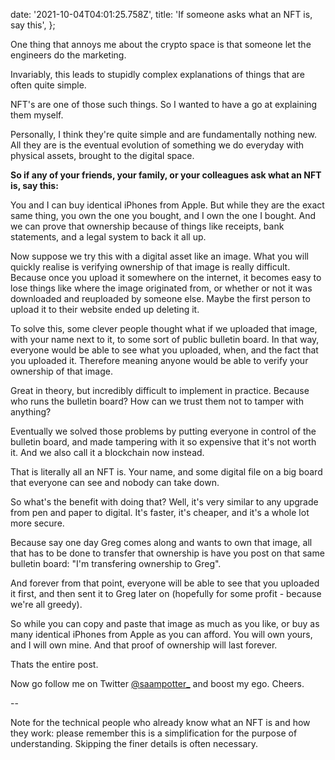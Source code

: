   date: '2021-10-04T04:01:25.758Z',
  title: 'If someone asks what an NFT is, say this',
};

One thing that annoys me about the crypto space is that someone let the engineers do the marketing.

Invariably, this leads to stupidly complex explanations of things that are often quite simple.

NFT's are one of those such things. So I wanted to have a go at explaining them myself.

Personally, I think they're quite simple and are fundamentally nothing new.
All they are is the eventual evolution of something we do everyday with physical assets, brought to the digital space.

**So if any of your friends, your family, or your colleagues ask what an NFT is, say this:**

You and I can buy identical iPhones from Apple. But while they are the exact same thing, you own the one you bought, and I own the one I bought.
And we can prove that ownership because of things like receipts, bank statements, and a legal system to back it all up.

Now suppose we try this with a digital asset like an image. What you will quickly realise is verifying ownership of that image is really difficult.
Because once you upload it somewhere on the internet, it becomes easy to lose things like where the image originated from,
or whether or not it was downloaded and reuploaded by someone else. Maybe the first person to upload it to their website ended up deleting it.

To solve this, some clever people thought what if we uploaded that image, with your name next to it, to some sort of public bulletin board.
In that way, everyone would be able to see what you uploaded, when, and the fact that you uploaded it. Therefore meaning anyone would be able
to verify your ownership of that image.

Great in theory, but incredibly difficult to implement in practice. Because who runs the bulletin board? How can we trust them not to tamper with
anything?

Eventually we solved those problems by putting everyone in control of the bulletin board, and made tampering with it so expensive that
it's not worth it. And we also call it a blockchain now instead.

That is literally all an NFT is. Your name, and some digital file on a big board that everyone can see and nobody can take down.

So what's the benefit with doing that? Well, it's very similar to any upgrade from pen and paper to digital. It's faster,
it's cheaper, and it's a whole lot more secure.

Because say one day Greg comes along and wants to own that image, all that has to be done to transfer that ownership is have you post on
that same bulletin board: "I'm transfering ownership to Greg".

And forever from that point, everyone will be able to see that you uploaded it first, and then sent it to Greg later on
(hopefully for some profit - because we're all greedy).

So while you can copy and paste that image as much as you like, or buy as many identical iPhones from Apple as you can afford.
You will own yours, and I will own mine. And that proof of ownership will last forever.

Thats the entire post.

Now go follow me on Twitter [@saampotter\_](https://twitter.com/saampotter_) and boost my ego. Cheers.

--

Note for the technical people who already know what an NFT is and how they work: please remember this is a simplification for the purpose
of understanding. Skipping the finer details is often necessary.
